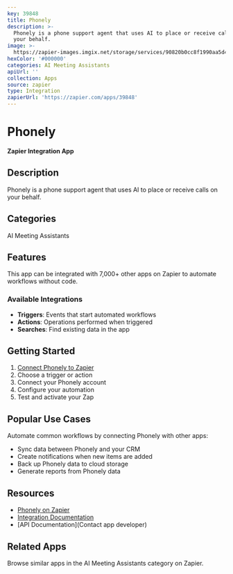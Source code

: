 ```yaml
---
key: 39848
title: Phonely
description: >-
  Phonely is a phone support agent that uses AI to place or receive calls on
  your behalf.
image: >-
  https://zapier-images.imgix.net/storage/services/90820b0cc8f1990aa5d4d3ad97302e82.png?auto=format%2Ccompress&ixlib=python-3.0.0&q=50
hexColor: '#000000'
categories: AI Meeting Assistants
apiUrl: ''
collection: Apps
source: zapier
type: Integration
zapierUrl: 'https://zapier.com/apps/39848'
---
```

# Phonely

**Zapier Integration App**

## Description

Phonely is a phone support agent that uses AI to place or receive calls on your behalf.

## Categories

AI Meeting Assistants

## Features

This app can be integrated with 7,000+ other apps on Zapier to automate workflows without code.

### Available Integrations

- **Triggers**: Events that start automated workflows
- **Actions**: Operations performed when triggered
- **Searches**: Find existing data in the app

## Getting Started

1. [Connect Phonely to Zapier](https://zapier.com/apps/39848)
2. Choose a trigger or action
3. Connect your Phonely account
4. Configure your automation
5. Test and activate your Zap

## Popular Use Cases

Automate common workflows by connecting Phonely with other apps:

- Sync data between Phonely and your CRM
- Create notifications when new items are added
- Back up Phonely data to cloud storage
- Generate reports from Phonely data

## Resources

- [Phonely on Zapier](https://zapier.com/apps/39848)
- [Integration Documentation](https://zapier.com/apps/39848/integrations)
- [API Documentation](Contact app developer)

## Related Apps

Browse similar apps in the AI Meeting Assistants category on Zapier.
